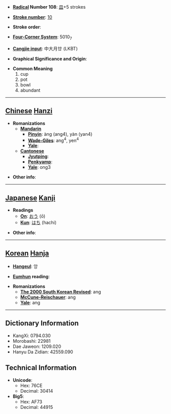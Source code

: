 * '''[[Wiktionary:Chinese radical index| Radical]] Number 108''': [[Wiktionary:Chinese radical index 皿|皿]]+5 strokes

* '''[[Wiktionary:Chinese total strokes index|Stroke number]]''': [[Wiktionary:Chinese total strokes index 10|10]]

* '''Stroke order''': 

* '''[[Wiktionary:Chinese four corner index|Four-Corner System]]''': 5010<sub>7</sub>

* '''[[Wiktionary:Chinese Cangjie index|Cangjie input]]''': 中大月廿 (LKBT)

* '''Graphical Significance and Origin''': 

* '''Common Meaning'''
*#cup
*# pot
*# bowl
*# abundant


----

== [[Chinese]] [[Hanzi]] ==

* '''Romanizations'''
** '''[[Mandarin]]'''
*** '''[[Pinyin]]''': àng (ang4), yàn (yan4)
*** '''[[Wade-Giles]]''': ang<sup>4</sup>, yen<sup>4</sup>
*** '''[[Yale]]''': 
** '''[[Cantonese]]'''
*** '''[[Jyutping]]''':
*** '''[[Penkyamp]]''': 
*** '''[[Yale]]''': ong3

* '''Other info''': 

----

== [[Japanese]] [[Kanji]] ==

* '''Readings'''
** '''[[On]]''': [[おう]] (ō)
** '''[[Kun]]''': [[はち]] (hachi)

* '''Other info''':  

----

== [[Korean]] [[Hanja]] ==

* '''[[Hangeul]]''': 앙

* '''[[Eumhun]] reading''': 

* '''Romanizations'''
** '''[[The 2000 South Korean Revised Romanization|The 2000 South Korean Revised]]''': ang
** '''[[McCune-Reischauer]]''': ang
** '''[[Yale]]''': ang

----

== Dictionary Information ==

* KangXi: 0794.030
* Morobashi: 22981
* Dae Jaweon: 1209.020
* Hanyu Da Zidian: 42559.090

== Technical Information ==

* '''Unicode''':
** Hex: 76CE
** Decimal: 30414
* '''Big5''':
** Hex: AF73
** Decimal: 44915
